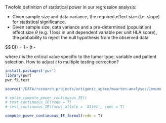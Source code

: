 Twofold definition of statistical power in our regression analysis:

* Given sample size and data variance, the required effect size (i.e. slope) for
  statistical significance.
* Given sample size, data variance and a pre-determined
  (population) effect size $\theta$ (e.g. 1
  loss in unit dependent variable per unit HLA score), the probability to
  reject the null hypothesis from the observed data

$$ B(\theta) = 1 - \PHI(t - \frac{\theta}{\sigma_{D} / \sqrt{N}}

where $t$ is the critical value specific to the tumor type, variable
and patient selection. How to adjust $t$ to multiple testing correction?

```r
install.packages('pwr')
library(pwr)
pwr.f2.test
```

```r
source('/DATA/research_projects/antigenic_space/maarten-analyses/immune_editing/continuous_IE_detection_helpers.R')

# optim_compute_power_continuous_IE()
# test_continuous_IE(redo = T)
# test_continuous_IE(focus_allele = 'A1101', redo = T)

compute_power_continuous_IE_formal(redo = T)
```


